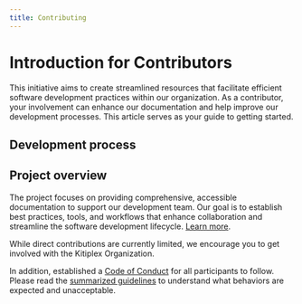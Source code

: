 ```yaml
---
title: Contributing
---
```



# Introduction for Contributors
This initiative aims to create streamlined resources that facilitate efficient software development practices within our organization. As a contributor, your involvement can enhance our documentation and help improve our development processes. This article serves as your guide to getting started.


## Development process

## Project overview
The project focuses on providing comprehensive, accessible documentation to support our development team. Our goal is to establish best practices, tools, and workflows that enhance collaboration and streamline the software development lifecycle. [Learn more](/foobar).


While direct contributions are currently limited, we encourage you to get involved with the Kitiplex Organization.

In addition, established a [Code of Conduct](https://github.com/mkeithX/mkeithx.github.io/blob/main/CODE_OF_CONDUCT.md) for all participants to follow. Please read the [summarized guidelines](https://github.com/mkeithX/mkeithx.github.io/blob/main/CONTRIBUTING.md) to understand what behaviors are expected and unacceptable.




<!-- Together, we can enhance the SpaceHub experience and foster innovation. Thank you for your enthusiasm and support! -->

<DocCardList />